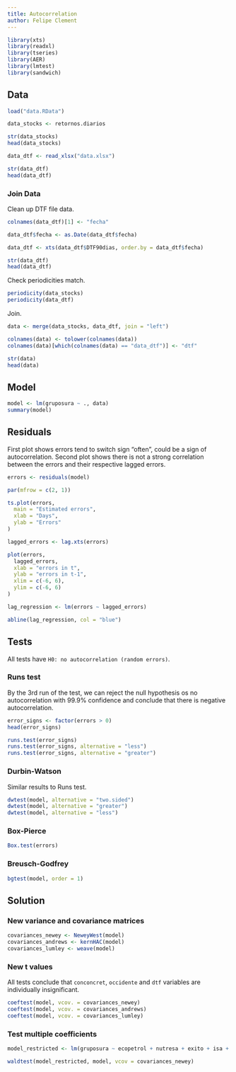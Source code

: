 ```yaml
---
title: Autocorrelation
author: Felipe Clement
---
```


```r
library(xts)
library(readxl)
library(tseries)
library(AER)
library(lmtest)
library(sandwich)
```

## Data

```r
load("data.RData")

data_stocks <- retornos.diarios

str(data_stocks)
head(data_stocks)

data_dtf <- read_xlsx("data.xlsx")

str(data_dtf)
head(data_dtf)
```

### Join Data

Clean up DTF file data.

```r
colnames(data_dtf)[1] <- "fecha"

data_dtf$fecha <- as.Date(data_dtf$fecha)

data_dtf <- xts(data_dtf$DTF90dias, order.by = data_dtf$fecha)

str(data_dtf)
head(data_dtf)
```

Check periodicities match.

```r
periodicity(data_stocks)
periodicity(data_dtf)
```

Join.

```r
data <- merge(data_stocks, data_dtf, join = "left")

colnames(data) <- tolower(colnames(data))
colnames(data)[which(colnames(data) == "data_dtf")] <- "dtf"

str(data)
head(data)
```

## Model

```r
model <- lm(gruposura ~ ., data)
summary(model)
```

## Residuals

First plot shows errors tend to switch sign "often", could be a sign of autocorrelation. Second plot shows there is not a strong correlation between the errors and their respective lagged errors.

```r
errors <- residuals(model)

par(mfrow = c(2, 1))

ts.plot(errors,
  main = "Estimated errors",
  xlab = "Days",
  ylab = "Errors"
)

lagged_errors <- lag.xts(errors)

plot(errors,
  lagged_errors,
  xlab = "errors in t",
  ylab = "errors in t-1",
  xlim = c(-6, 6),
  ylim = c(-6, 6)
)

lag_regression <- lm(errors ~ lagged_errors)

abline(lag_regression, col = "blue")
```

## Tests

All tests have `H0: no autocorrelation (random errors)`.

### Runs test

By the 3rd run of the test, we can reject the null hypothesis os no autocorrelation with 99.9% confidence and conclude that there is negative autocorrelation.

```r
error_signs <- factor(errors > 0)
head(error_signs)

runs.test(error_signs)
runs.test(error_signs, alternative = "less")
runs.test(error_signs, alternative = "greater")
```

### Durbin-Watson

Similar results to Runs test.

```r
dwtest(model, alternative = "two.sided")
dwtest(model, alternative = "greater")
dwtest(model, alternative = "less")
```

### Box-Pierce

```r
Box.test(errors)
```

### Breusch-Godfrey

```r
bgtest(model, order = 1)
```

## Solution

### New variance and covariance matrices

```r
covariances_newey <- NeweyWest(model)
covariances_andrews <- kernHAC(model)
covariances_lumley <- weave(model)
```

### New **t** values

All tests conclude that `conconcret`, `occidente` and `dtf` variables are individually insignificant.

```r
coeftest(model, vcov. = covariances_newey)
coeftest(model, vcov. = covariances_andrews)
coeftest(model, vcov. = covariances_lumley)
```

### Test multiple coefficients

```r
model_restricted <- lm(gruposura ~ ecopetrol + nutresa + exito + isa + grupoaval + valorem, data)

waldtest(model_restricted, model, vcov = covariances_newey)
```
